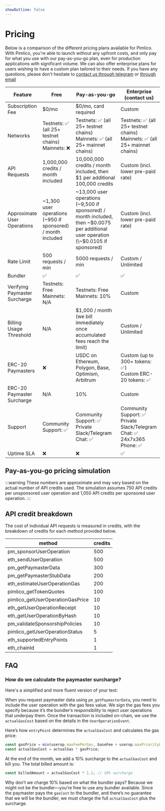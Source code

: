 ```yaml
---
showOutline: false
---
```


# Pricing

Below is a comparison of the different pricing plans available for Pimlico. With Pimlico, you're able to launch without any upfront costs, and only pay for what you use with our pay-as-you-go plan, even for production applications with significant volume. We can also offer enterprise plans for users wishing to have a custom plan tailored to their needs. If you have any questions, please don't hesitate to [contact us through telegram](https://t.me/pimlicoHQ) or [through email](mailto:support@pimlico.io)


| Feature                       | <div className="min-w-[130px]">Free</div> | <div className="min-w-[180px]">Pay-as-you-go</div> | <div className="min-w-[210px]">Enterprise (contact us)</div> |
| ----------------------------- | ---------------------------------- | ------------------------------------ | ------------------------------------- |
| Subscription Fee               | $0/mo                                | $0/mo, card required                                           | Custom                                                           |
| Networks                      | Testnets: ✅ (all 25+ testnet chains)<br />Mainnets: ❌                      | Testnets: ✅ (all 25+ testnet chains)<br />Mainnets: ✅ (all 25+ mainnet chains)                                                    | Testnets: ✅ (all 25+ testnet chains)<br />Mainnets: ✅ (all 25+ mainnet chains)                                          |
| API Requests                  | 1,000,000 credits / month included | 10,000,000 credits / month included, then $1 per additional 100,000 credits | Custom (incl. lower pre-paid rate)                               |
| Approximate User Operations   | \~1,300 user operations (\~950 if sponsored) / month included | \~13,000 user operations (\~9,500 if sponsored) / month included, then \~$0.0075 per additional user operation (\~$0.0105 if sponsored) | Custom (incl. lower pre-paid rate)                               |
| Rate Limit                    | 500 requests / min                        | 5000 requests / min                                                                | Custom / Unlimited                                                          |
| Bundler                       | ✅                       | ✅                                                     | ✅                                                           |
| Verifying Paymaster Surcharge | Testnets: Free<br />Mainnets: N/A  | Testnets: Free<br />Mainnets: 10%                                    | Custom                                                           |
| Billing Usage Threshold       | N/A                                | $1,000 / month (we bill immediately once accumulated fees reach the limit)  | Custom / Unlimited                                                    |
| ERC-20 Paymasters             | ❌                     | USDC on Ethereum, Polygon, Base, Optimism, Arbitrum                                                               | Custom (up to 300+ tokens: ✅)<br />Custom ERC-20 tokens: ✅                                                     |
| ERC-20 Paymaster Surcharge | N/A  | 10%                                    | Custom                                                           |
| Support                       | Community Support: ✅                  | Community Support: ✅<br />Private Slack/Telegram Chat: ✅                             | Community Support: ✅<br />Private Slack/Telegram Chat: ✅<br />24x7x365 Phone: ✅ |
| Uptime SLA                    | ❌                                | ❌                                                                         | ✅                                                           |

## Pay-as-you-go pricing simulation

:::warning
These numbers are approximate and may vary based on the actual number of API credits used. The simulation assumes 750 API credits per unsponsored user operation and 1,050 API credits per sponsored user operation.
:::

<Slider />

## API credit breakdown

The cost of individual API requests is measured in credits, with the breakdown of credits for each method provided below.

| method                              | credits |
| ----------------------------------- | ------- |
| pm_sponsorUserOperation             | 500     |
| eth_sendUserOperation               | 500     |
| pm_getPaymasterData                 | 300     |
| pm_getPaymasterStubData             | 200     |
| eth_estimateUserOperationGas        | 200     |
| pimlico_getTokenQuotes              | 100     |
| pimlico_getUserOperationGasPrice    | 10      |
| eth_getUserOperationReceipt         | 10      |
| eth_getUserOperationByHash          | 10      |
| pm_validateSponsorshipPolicies      | 10      |
| pimlico_getUserOperationStatus      | 5       |
| eth_supportedEntryPoints            | 1       |
| eth_chainId                         | 1       |

## FAQ

### How do we calculate the paymaster surcharge?

Here's a simplified and more fluent version of your text:

When you request paymaster data using `pm_getPaymasterData`, you need to include the user operation with the gas fees value. We sign the gas fees you specify because it’s the bundler’s responsibility to reject user operations that underpay them. Once the transaction is included on-chain, we use the `actualGasCost` based on the details in the `UserOperationEvent`.

Here’s how `entryPoint` determines the `actualGasCost` and calculates the gas price:

```javascript
const gasPrice = min(userop.maxFeePerGas, baseFee + userop.maxPriorityFeePerGas);
const actualGasCost = actualGas * gasPrice;
```

At the end of the month, we add a 10% surcharge to the `actualGasCost` and bill you. The total billed amount is:

```javascript
const billedAmount = actualGasCost * 1.1; // 10% surcharge
```

Why don’t we charge 10% based on what the bundler pays? Because we might not be the bundler—you’re free to use any bundler available. Since the paymaster pays the `gasCost` to the bundler, and there’s no guarantee that we will be the bundler, we must charge the full `actualGasCost` plus the surcharge.
